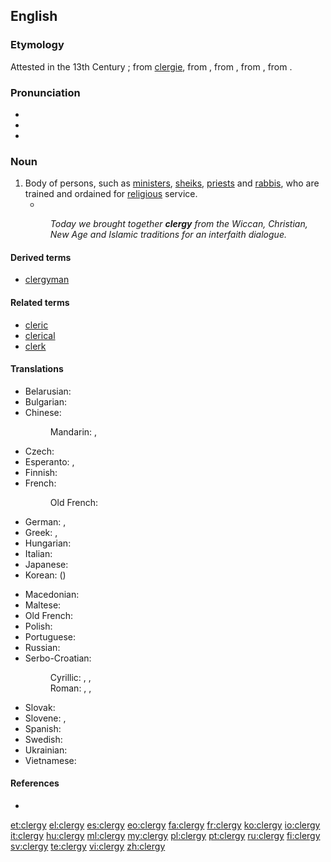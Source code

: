 ==English==

===Etymology===
Attested in the 13th Century {{C.E.}}; from [[clergie]], from {{etyl|fro|en}} {{term|sc=polytonic|clergié||learned men|lang=fro}}, from {{etyl|la|en}} {{term|sc=polytonic|clericatus||lang=la}}, from {{etyl|la|en}} {{term|sc=polytonic|clericus||one ordained for religious services|lang=la}}, from {{etyl|grc|en}} {{term|κληρικός|sc=polytonic|tr=klērikos||of the clergy|lang=grc}}.

===Pronunciation===
* {{IPA|/ˈklɜːrdʒi/}}
* {{audio|en-us-clergy.ogg|Audio (US)}}
* {{rhymes|ɜː(r)dʒi}}

===Noun===
{{en-noun|clergies}}

# Body of persons, such as [[minister]]s, [[sheik]]s, [[priest]]s and [[rabbi]]s, who are trained and ordained for [[religious]] service.
#*{{quote-book|year=1918|author={{w|W. B. Maxwell}}|chapter=5
|title=[http://openlibrary.org/works/OL1097634W The Mirror and the Lamp]
|passage=Then everybody once more knelt, and soon the blessing was pronounced. The choir and the '''clergy''' trooped out slowly, [&hellip;], down the nave to the western door. [&hellip;] At a seemingly immense distance the surpliced group stopped to say the last prayer.}}
#: ''Today we brought together '''clergy''' from the Wiccan, Christian, New Age and Islamic traditions for an interfaith dialogue.''

====Derived terms====
* [[clergyman]]

====Related terms====
* [[cleric]]
* [[clerical]]
* [[clerk]]

====Translations====
{{trans-top|people trained to officiate at religious ceremonies and services}}
* Belarusian: {{t-|be|духавенства|n|tr=duxavénstva|sc=Cyrl}}
* Bulgarian: {{t-|bg|духовенство|n|tr=duhovénstvo|sc=Cyrl}}
* Chinese:
*: Mandarin: {{t|cmn|神職人員|sc=Hani}}, {{t|cmn|神职人员|tr=shénzhí rényuán|sc=Hani}}
* Czech: {{t-|cs|duchovenstvo|n}}
* Esperanto: {{t-|eo|ekleziularo}}, {{t-|eo|pastraro}}
* Finnish: {{t+|fi|papisto}}
* French: {{t+|fr|clergé|m}}
*: Old French: {{tø|fro|clergie}}
* German: {{t+|de|Geistlichkeit|f}}, {{t+|de|Klerus|m}}
* Greek: {{t+|el|κλήρος|m|tr=klíros}}, {{t+|el|ιερατείο|n|tr=ierateío}}
* Hungarian: {{t+|hu|papság}}
* Italian: {{t+|it|clero|m}}
* Japanese: {{t-|ja|聖職者|tr=せいしょくしゃ, seishokusha|sc=Jpan}}
* Korean: {{t-|ko|성직자|tr=seongjikja|sc=Kore}} ({{t-|ko|聖職者|sc=Kore}})
{{trans-mid}}
* Macedonian: {{t-|mk|свештенство|n|tr=svéštenstvo|sc=Cyrl}}
* Maltese: {{t-|mt|kleru}}
* Old French: {{tø|fro|clergie|f}}
* Polish: {{t-|pl|duchowieństwo|n}}
* Portuguese: {{t+|pt|clero|m}}
* Russian: {{t+|ru|духовенство|n|tr=duxovénstvo}}
* Serbo-Croatian:
*: Cyrillic: {{t-|sh|клер|m}}, {{t-|sh|свештенство|n}}, {{t-|sh|свећенство|n}}
*: Roman: {{t-|sh|kler|m}}, {{t-|sh|sveštenstvo|n}}, {{t-|sh|svećenstvo|n}}
* Slovak: {{t-|sk|duchovenstvo|n}}
* Slovene: {{t+|sl|duhovščina|f}}, {{t-|sl|kler|m}}
* Spanish: {{t+|es|clero|m}}
* Swedish: {{t+|sv|prästerskap}}
* Ukrainian: {{t-|uk|духовенство|n|tr=duxovénstvo|sc=Cyrl}}
* Vietnamese: {{t-|vi|tư tế}}
{{trans-bottom}}

====References====
* {{R:Online Etymology Dictionary}}

[[et:clergy]]
[[el:clergy]]
[[es:clergy]]
[[eo:clergy]]
[[fa:clergy]]
[[fr:clergy]]
[[ko:clergy]]
[[io:clergy]]
[[it:clergy]]
[[hu:clergy]]
[[ml:clergy]]
[[my:clergy]]
[[pl:clergy]]
[[pt:clergy]]
[[ru:clergy]]
[[fi:clergy]]
[[sv:clergy]]
[[te:clergy]]
[[vi:clergy]]
[[zh:clergy]]
